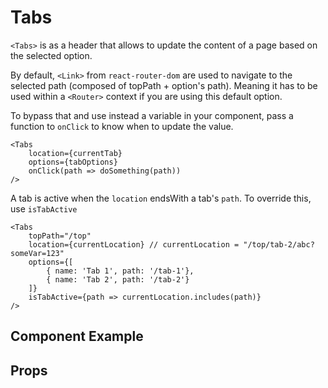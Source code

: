 
# Tabs

`<Tabs>` is as a header that allows to update the content of a page based on the selected option.

By default, `<Link>` from `react-router-dom` are used to navigate to the selected path (composed of topPath + option's path).
Meaning it has to be used within a `<Router>` context if you are using this default option.

To bypass that and use instead a variable in your component, pass a function to `onClick` to know when to update the value.
```
<Tabs
    location={currentTab}
    options={tabOptions}
    onClick(path => doSomething(path))
/>
```

A tab is active when the `location` endsWith a tab's `path`. To override this, use `isTabActive`
```
<Tabs
    topPath="/top"
    location={currentLocation} // currentLocation = "/top/tab-2/abc?someVar=123"
    options={[
        { name: 'Tab 1', path: '/tab-1'},
        { name: 'Tab 2', path: '/tab-2'}
    ]}
    isTabActive={path => currentLocation.includes(path)}
/>
```


## Component Example
<Story
    id="molecules-tabs--default"
/>

## Props
<Props of={Tabs} />
